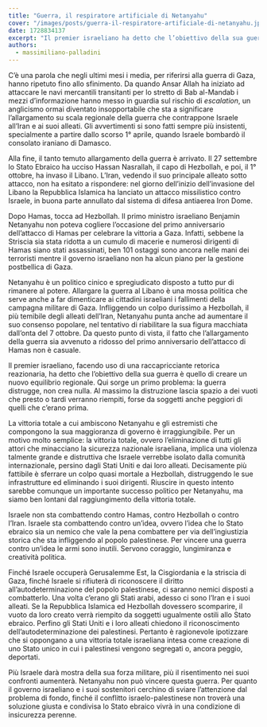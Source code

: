 ```yaml
---
title: "Guerra, il respiratore artificiale di Netanyahu"
cover: "/images/posts/guerra-il-respiratore-artificiale-di-netanyahu.jpeg"
date: 1728834137
excerpt: "Il premier israeliano ha detto che l’obiettivo della sua guerra è quello di creare un nuovo equilibrio regionale. Qui sorge un primo problema: la guerra distrugge, non crea nulla. "
authors:
  - massimiliano-palladini
---
```


﻿C’è una parola che negli ultimi mesi i media, per riferirsi alla guerra di Gaza, hanno ripetuto fino allo sfinimento. Da quando Ansar Allah ha iniziato ad attaccare le navi mercantili transitanti per lo stretto di Bab al-Mandab i mezzi d’informazione hanno messo in guardia sul rischio di _escalation_, un anglicismo ormai diventato insopportabile che sta a significare l’allargamento su scala regionale della guerra che contrappone Israele all’Iran e ai suoi alleati. Gli avvertimenti si sono fatti sempre più insistenti, specialmente a partire dallo scorso 1° aprile, quando Israele bombardò il consolato iraniano di Damasco.

Alla fine, il tanto temuto allargamento della guerra è arrivato. Il 27 settembre lo Stato Ebraico ha ucciso Hassan Nasrallah, il capo di Hezbollah, e poi, il 1° ottobre, ha invaso il Libano. L’Iran, vedendo il suo principale alleato sotto attacco, non ha esitato a rispondere: nel giorno dell’inizio dell’invasione del Libano la Repubblica Islamica ha lanciato un attacco missilistico contro Israele, in buona parte annullato dal sistema di difesa antiaerea Iron Dome.

Dopo Hamas, tocca ad Hezbollah. Il primo ministro israeliano Benjamin Netanyahu non poteva cogliere l’occasione del primo anniversario dell’attacco di Hamas per celebrare la vittoria a Gaza. Infatti, sebbene la Striscia sia stata ridotta a un cumulo di macerie e numerosi dirigenti di Hamas siano stati assassinati, ben 101 ostaggi sono ancora nelle mani dei terroristi mentre il governo israeliano non ha alcun piano per la gestione postbellica di Gaza.

Netanyahu è un politico cinico e spregiudicato disposto a tutto pur di rimanere al potere. Allargare la guerra al Libano è una mossa politica che serve anche a far dimenticare ai cittadini israeliani i fallimenti della campagna militare di Gaza. Infliggendo un colpo durissimo a Hezbollah, il più temibile degli alleati dell’Iran, Netanyahu punta anche ad aumentare il suo consenso popolare, nel tentativo di riabilitare la sua figura macchiata dall’onta del 7 ottobre. Da questo punto di vista, il fatto che l’allargamento della guerra sia avvenuto a ridosso del primo anniversario dell’attacco di Hamas non è casuale.

Il premier israeliano, facendo uso di una raccapricciante retorica reazionaria, ha detto che l’obiettivo della sua guerra è quello di creare un nuovo equilibrio regionale. Qui sorge un primo problema: la guerra distrugge, non crea nulla. Al massimo la distruzione lascia spazio a dei vuoti che presto o tardi verranno riempiti, forse da soggetti anche peggiori di quelli che c’erano prima.

La vittoria totale a cui ambiscono Netanyahu e gli estremisti che compongono la sua maggioranza di governo è irraggiungibile. Per un motivo molto semplice: la vittoria totale, ovvero l’eliminazione di tutti gli attori che minacciano la sicurezza nazionale israeliana, implica una violenza talmente grande e distruttiva che Israele verrebbe isolato dalla comunità internazionale, persino dagli Stati Uniti e dai loro alleati. Decisamente più fattibile è sferrare un colpo quasi mortale a Hezbollah, distruggendo le sue infrastrutture ed eliminando i suoi dirigenti. Riuscire in questo intento sarebbe comunque un importante successo politico per Netanyahu, ma siamo ben lontani dal raggiungimento della vittoria totale.

Israele non sta combattendo contro Hamas, contro Hezbollah o contro l’Iran. Israele sta combattendo contro un’idea, ovvero l’idea che lo Stato ebraico sia un nemico che vale la pena combattere per via dell’ingiustizia storica che sta infliggendo al popolo palestinese. Per vincere una guerra contro un’idea le armi sono inutili. Servono coraggio, lungimiranza e creatività politica.

Finché Israele occuperà Gerusalemme Est, la Cisgiordania e la striscia di Gaza, finché Israele si rifiuterà di riconoscere il diritto all’autodeterminazione del popolo palestinese, ci saranno nemici disposti a combatterlo. Una volta c’erano gli Stati arabi, adesso ci sono l’Iran e i suoi alleati. Se la Repubblica Islamica ed Hezbollah dovessero scomparire, il vuoto da loro creato verrà riempito da soggetti ugualmente ostili allo Stato ebraico. Perfino gli Stati Uniti e i loro alleati chiedono il riconoscimento dell’autodeterminazione dei palestinesi. Pertanto è ragionevole ipotizzare che si oppongano a una vittoria totale israeliana intesa come creazione di uno Stato unico in cui i palestinesi vengono segregati o, ancora peggio, deportati.

Più Israele darà mostra della sua forza militare, più il risentimento nei suoi confronti aumenterà. Netanyahu non può vincere questa guerra. Per quanto il governo israeliano e i suoi sostenitori cerchino di sviare l’attenzione dal problema di fondo, finché il conflitto israelo-palestinese non troverà una soluzione giusta e condivisa lo Stato ebraico vivrà in una condizione di insicurezza perenne.

